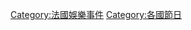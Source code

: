 {{Commons category|Festivals of France}}

[[Category:法國娛樂事件|Category:法國娛樂事件]]
[[Category:各國節日|Category:各國節日]]